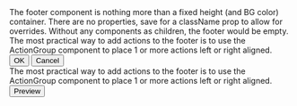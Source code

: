 
<!--- 
Note that the div below: <div style={{marginBottom: 38}}/>
is a hack to make the drawer footer render properly in the 
Storybook iframe. Possibly we can refactor the drawer to work
here and in the UI. For now, just using this div to not cut off the
footer, as it gets partially hidden otherwise.
-->

<Meta title="Right Drawer/Footer" component={DrawerFooter} decorators={[withRouterAndDrawer]} />

<Story name="Empty footer">
  <DrawerHeader title="Empty Footer" />
  <DrawerContent>
    The footer component is nothing more than a fixed height (and BG color) container.
    There are no properties, save for a className prop to allow for overrides.
    Without any components as children, the footer would be empty.
  </DrawerContent>
  <DrawerFooter>
  </DrawerFooter>
            
  <div style={{marginBottom: 38}}/>
</Story>

<Story name="With left actions">
  <DrawerHeader title="Left actions" />
  <DrawerContent>
    The most practical way to add actions to the footer is to use the ActionGroup
    component to place 1 or more actions left or right aligned.
  </DrawerContent>
  <DrawerFooter>
    <ActionGroup>
      <Button variant="contained" color="primary"> OK </Button>
      <Button variant="text" color="primary"> Cancel </Button>
    </ActionGroup>
  </DrawerFooter>
  
  <div style={{marginBottom: 38}}/>
</Story>

<Story name="With right actions">
  <DrawerHeader title="Right action" />
  <DrawerContent>
    The most practical way to add actions to the footer is to use the ActionGroup
    component to place 1 or more actions left or right aligned.
  </DrawerContent>
  <DrawerFooter>
    <ActionGroup position="right">
      <Checkbox />
      <Button variant="contained" color="secondary"> Preview </Button>
    </ActionGroup>
  </DrawerFooter>
  
  <div style={{marginBottom: 38}}/>
</Story>
